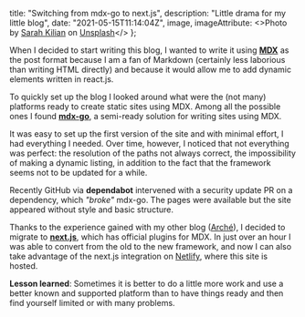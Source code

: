   title: "Switching from mdx-go to next.js",
  description: "Little drama for my little blog",
  date: "2021-05-15T11:14:04Z",
  image,
  imageAttribute: <>Photo by <a href="https://unsplash.com/@rojekilian?utm_source=unsplash&utm_medium=referral&utm_content=creditCopyText">Sarah Kilian</a> on <a href="https://unsplash.com/s/photos/broken?utm_source=unsplash&utm_medium=referral&utm_content=creditCopyText">Unsplash</a></>
};

When I decided to start writing this blog, I wanted to write it using **[MDX](https://mdxjs.com/)** as the post format because I am a fan of Markdown (certainly less laborious than writing HTML directly) and because it would allow me to add dynamic elements written in react.js.

To quickly set up the blog I looked around what were the (not many) platforms ready to create static sites using MDX.
Among all the possible ones I found **[mdx-go](https://jxnblk.github.io/mdx-go/)**, a semi-ready solution for writing sites using MDX.

It was easy to set up the first version of the site and with minimal effort, I had everything I needed.
Over time, however, I noticed that not everything was perfect: the resolution of the paths not always correct, the impossibility of making a dynamic listing, in addition to the fact that the framework seems not to be updated for a while.

Recently GitHub via **dependabot** intervened with a security update PR on a dependency, which *"broke"* mdx-go. The pages were available but the site appeared without style and basic structure.

Thanks to the experience gained with my other blog ([Arché](https://arche.sandrolain.com/)), I decided to migrate to **[next.js](https://nextjs.org/)**, which has official plugins for MDX.
In just over an hour I was able to convert from the old to the new framework, and now I can also take advantage of the next.js integration on [Netlify](https://www.netlify.com/), where this site is hosted.

**Lesson learned**: Sometimes it is better to do a little more work and use a better known and supported platform than to have things ready and then find yourself limited or with many problems. 

